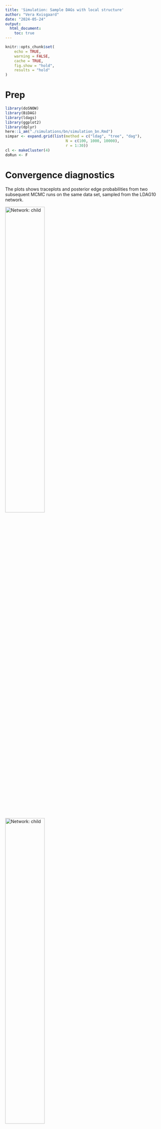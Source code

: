```yaml
---
title: 'Simulation: Sample DAGs with local structure'
author: "Vera Kvisgaard"
date: "2024-05-24"
output:
  html_document: 
    toc: true
---
```


```r
knitr::opts_chunk$set(
	echo = TRUE,
	warning = FALSE,
	cache = TRUE,
	fig.show = "hold",
	results = "hold"
)
```


# Prep
```r
library(doSNOW)
library(BiDAG)
library(ldags)
library(ggplot2)
library(dplyr)
here::i_am("./simulations/bn/simulation_bn.Rmd")
simpar <- expand.grid(list(method = c("ldag", "tree", "dag"),
                           N = c(100, 1000, 10000),
                           r = 1:30))
cl <- makeCluster(4)
doRun <- F
```


# Convergence diagnostics
The plots shows traceplots and posterior edge probabilities from two subsequent MCMC runs on the same data set, sampled from the LDAG10 network. 

![Network: child](edgeps_LDAG10_tree_order.png){ width=50% }
![Network: child](edgeps_LDAG10_tree_partition.png){ width=50% }

![Network: child](edgeps_LDAG10_ldag_order.png){ width=50% }
![Network: child](edgeps_LDAG10_ldag_partition.png){ width=50% }

![Network: child](edgeps_LDAG10_dag_order.png){ width=50% }
![Network: child](edgeps_LDAG10_dag_partition.png){ width=50% }





# Evaluate 

## Define routines for evaluating the sampled DAGs.
```r
library(ggplot2)
library(dplyr)

filepaths <- list.files(here::here("./simulations/bn/MCMCchains"), pattern = "epf.+.rds", full.names = T)
tmp <- stringr::str_split(filepaths, ".+MCMCchains/|_|.rds", simplify = F)

par <- data.frame(do.call(rbind, tmp)[, 2:7])
colnames(par) <- c("network", "algo", "struct", "N", "epf", "r")
par$N <- factor(par$N, c("N100", "N300", "N1000", "N3000", "N10000"))
stopifnot(length(unique(par$epf)) ==  2)
```

```r
compute_posterior_probs <- function(smpl, burninsamples) {

  # list unique DAGs
  dags <- lapply(smpl$traceadd$incidence[-burninsamples], as.matrix)
  u    <- unique(dags)
  support  <- bida:::rowsum_fast(rep(1/length(dags), length(dags)), dags, u)
  dags <- u 
  dmats <- lapply(dags, bida:::descendants)
  
  list(edgep = Reduce("+", Map("*", dags, support)),
       ancp  = Reduce("+", Map("*", dmats, support)))
}




compute_prec_recall <- function(x, y) {
  indx <- order(x, decreasing = TRUE)
  tp  <- cumsum(y[indx])
  cbind(x = x[indx], TPR = tp/sum(y), PPV = tp/seq_along(y))
}

avgppv <- function(x, y) {
  np  <- (length(x)-rank(x+runif(length(x))/1000) +1)  # number of instances with equal to or lower values of x
  pp  <- np[y == 1] # number of positive predictions at each true positive     
  # cbind(np, x, y)[order(x), ]
  ppv <- seq_along(pp)/sort(pp)                       # precision at each positive
  mean(ppv)
}
```



```r
eval <- function(network, epf) {


  indx  <- which(par$network == network & par$epf == epf)
  if (length(indx) == 0) return(NULL)
  burninsamples <- seq_len(200)
  probs <- lapply(filepaths[indx], 
                  function(f) compute_posterior_probs(readRDS(f)$smpl, seq_len(200)))
  
  bn <- readRDS(here::here("./data/", paste0(network, ".rds")))
  dag  <- bnlearn::amat(bn)
  dmat <- bida:::descendants(bn)
  n <- length(bn)
  dindx <- diag(n) == 1
  
 
  
  # Edge probabilities 
  edgeps <- lapply(probs, "[[", "edgep")
  n1  <- sum(dag)
  tmp <- lapply(edgeps, 
                function(x) c(TPR = sum(x[dag==1])/n1, FPR = sum(x[dag == 0])/(n**2-n1)))
  df <- data.frame(par[indx, ], do.call(rbind, tmp))
  df_long <- tidyr:::pivot_longer(df, cols = c("TPR", "FPR"))
  
  ggplot(df_long, aes(N, y = value, fill = struct)) +
    facet_grid(algo+epf~network+name) +
    geom_boxplot() +
    ggtitle("Average true and false positive edge rate") -> plot
  print(plot)
  
  # ARP 
  ancps <- lapply(probs, "[[", "ancp")
  tmp   <- lapply(ancps, 
                  function(x) compute_prec_recall(x[!dindx], dmat[!dindx]))
  
  df <- data.frame(par[rep(indx, each = n*(n-1)), ], 
                   do.call(rbind, tmp))
  
  ggplot(df, aes(TPR, PPV, group = r)) +
  facet_grid(algo+struct+epf~network+N) +
  geom_hline(yintercept = mean(dmat[!dindx]), color = "red") +
  geom_line() +
  ggtitle("Ancestor relation probabilities") -> plot
  print(plot)
  

  
  # Average precision
  df <- par[indx, ]
  df$ancp <- vapply(ancps, function(x) avgppv(x[!dindx], dmat[!dindx]), numeric(1))
  df$edgep <- vapply(edgeps, function(x) avgppv(x[!dindx], dag[!dindx]), numeric(1))
  df_long <- tidyr:::pivot_longer(df, cols = c("edgep", "ancp"))
  
  ggplot(df_long, aes(N, y = value, fill = struct)) +
    facet_grid(algo+epf~network) +
    geom_boxplot() +
    ggtitle("Average precision") -> plot
  print(plot)
  
  # run times 
  tocs <- lapply(filepaths[indx], 
                 function(f) attr(readRDS(f)$smpl, "toc"))
  names <- unique(lapply(tocs, names))
  tmp <- do.call(rbind, tocs)
  colnames(tmp) <- names[[1]]
  df <- data.frame(par[indx, ], tmp)
  
  df_long <- tidyr:::pivot_longer(df, names[[1]])
  ggplot(df_long, aes(N, y = value, fill = name)) +
      facet_grid(algo+struct+epf~network, scales = "free") +
      geom_boxplot() +
      ggtitle("Runtimes") -> plot
  print(plot)
}



```


## Labeled DAG with 10 nodes
### Edge penalization factor: 2 (default value in `BiDAG`)
```r
eval("LDAG10", "epf2")
```

### Edge penalization factor: 4
```r
eval("LDAG10", "epf4")
```

## Sachs (10 variables, all with 3 categories (LOW, AVG, HIGH))
```r
eval("sachs", "epf2")
```

## Child (20 variables, 2-6 categories, 3 in average)
```r
eval("child", "epf2")
```